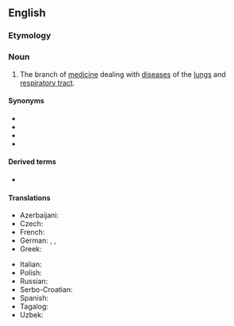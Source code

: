 ==English==
{{Wikipedia}}

===Etymology===
{{confix|en|pulmono|logy}}

===Noun===
{{en-noun|-}}

# The branch of [[medicine]] dealing with [[disease]]s of the [[lungs]] and [[respiratory tract]].

====Synonyms====
* {{l|en|pneumology}}
* {{l|en|pneumonology}}
* {{l|en|respiratory medicine}}
* {{l|en|respirology}}

====Derived terms====
* {{l|en|pulmonologist}}

====Translations====
{{trans-top|the branch of medicine dealing with diseases of the lungs and respiratory tract}}
* Azerbaijani: {{t|az|pulmonologiya}}
* Czech: {{t+|cs|pneumologie|f}}
* French: {{t+|fr|pneumologie|f}}
* German: {{t+|de|Pulmonologie|f}}, {{t+|de|Pulmologie|f}}, {{t+|de|Pneumologie|f}}
* Greek: {{t+|el|πνευμονολογία|f}}
{{trans-mid}}
* Italian: {{t+|it|pneumologia|f}}
* Polish: {{t+|pl|pulmonologia|f}}
* Russian: {{t+|ru|пульмоноло́гия|f}}
* Serbo-Croatian: {{t+|sh|pulmologija|f}}
* Spanish: {{t|es|neumología|f}}
* Tagalog: {{t|tl|palabagaan}}
* Uzbek: {{t+|uz|pulmonologiya}}
{{trans-bottom}}

{{c|en|Pulmonology}}